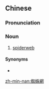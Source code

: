 {{also|蜘蛛网}}
==Chinese==
{{zh-forms|s=蜘蛛网|type=21}}

===Pronunciation===
{{zh-pron
|m=zhīzhūwǎng
|c=zi1 zyu1 mong5
|mn=ti-tu-bāng
|w=1tsr tsr maan
|cat=n
}}

===Noun===
{{zh-noun}}

# [[spiderweb]] {{gloss|net-like construct of a spider}}

====Synonyms====
* {{zh-l|蛛網}}

[[zh-min-nan:蜘蛛網]]